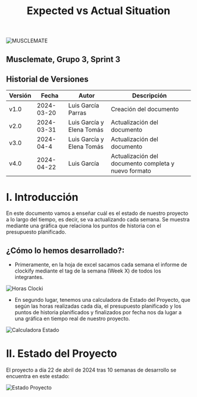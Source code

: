 ﻿---
title: Expected vs Actual Situation
---
![MUSCLEMATE](logo.png)

## Musclemate, Grupo 3, Sprint 3

## Historial de Versiones
| Versión | Fecha      | Autor          | Descripción                  |
| ------- | ---------- | -------------- | ---------------------------- |
| v1.0    | 2024-03-20 | Luis García Parras | Creación del documento       |
| v2.0    | 2024-03-31 | Luis García y Elena Tomás  | Actualización del documento |
| v3.0    | 2024-04-4 | Luis García y Elena Tomás  | Actualización del documento |
| v4.0    | 2024-04-22 | Luis García  | Actualización del documento completa y nuevo formato |





# <a name="_86eteoxm07in"></a>I. Introducción

En este documento vamos a enseñar cuál es el estado de nuestro proyecto a lo largo del tiempo, es decir, se va actualizando cada semana. Se muestra mediante una gráfica que relaciona los puntos de historia con el presupuesto planificado.


## <a name="_ojigv5mwcwha"></a>¿Cómo lo hemos desarrollado?:

- Primeramente, en la hoja de excel sacamos cada semana el informe de clockify mediante el tag de la semana (Week X) de todos los integrantes.

![Horas Clocki](horas_clocki.png)

- En segundo lugar, tenemos una calculadora de Estado del Proyecto, que según las horas realizadas cada día, el presupuesto planificado y los puntos de historia planificados y finalizados por fecha nos da lugar a una gráfica en tiempo real de nuestro proyecto.

![Calculadora Estado](calculadora_estado.png)

# <a name="_86eteoxm07in"></a>II. Estado del Proyecto

El proyecto a día 22 de abril de 2024 tras 10 semanas de desarrollo se encuentra en este estado:

![Estado Proyecto](estado_proyecto.png)








